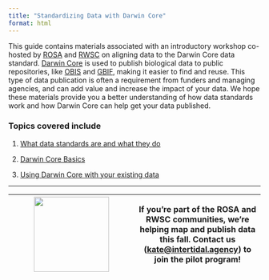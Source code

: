```yaml
---
title: "Standardizing Data with Darwin Core"
format: html
---
```


This guide contains materials associated with an introductory workshop co-hosted by [ROSA](https://www.rosascience.org/) and [RWSC](https://rwsc.org/) on aligning data to the Darwin Core data standard.  [Darwin Core](https://dwc.tdwg.org/) is used to publish biological data to public repositories, like [OBIS](https://obis.org/) and [GBIF](https://www.gbif.org/), making it easier to find and reuse. This type of data publication is often a requirement from funders and managing agencies, and can add value and increase the impact of your data. We hope these materials provide you a better understanding of how data standards work and how Darwin Core can help get your data published.


### Topics covered include

1. [What data standards are and what they do](./data-standards.html)

2. [Darwin Core Basics](./dwc-basics.html) 

3. [Using Darwin Core with your existing data](./align-your-data.html)

 

--------

| ![](img/peep-standing-17.svg){fig-alt="A drawing of a woman with a question." width=150} | If you’re part of the ROSA and RWSC communities, we’re helping map and publish data this fall. Contact us ([kate@intertidal.agency](mailto:kate@intertidal.agency)) to join the pilot program! |
|---|---|





